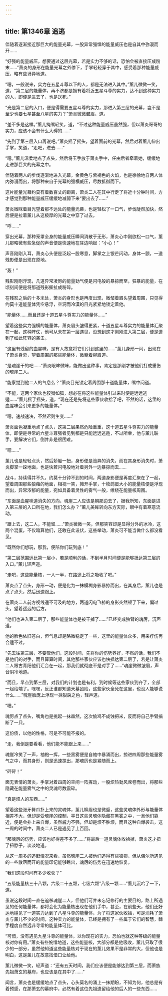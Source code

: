 ```yaml
---
---
---
```

title: 第1346章 追逃
---



伴随着逐渐接近那巨大的能量光幕，一股异常强悍的能量威压也是自其中弥漫而开……

“好强的能量威压，想要通过这层光幕，若是实力不够的话，恐怕会被直接压成粉末……”萧炎的身形在能量光幕之外停下，手掌轻轻穿于其中，感受着那种能量威压，略有些讶异地道。

“嗯，一般说来，实力在五星斗尊以下的人，都是无法进入其中。”薰儿微微一笑，道，“第二层的能量体，再不济都是拥有着将近五星斗尊的实力，达不到这种实力的人，即便是进去了，也是送死。”

“光是第二层的入口，便是得需要五星斗尊的实力，那进入第三层的光幕，岂不是至少也要七星甚至八星的实力？”萧炎微微皱眉，道。

“差不多是这样。”薰儿掩嘴轻笑，道，“不过这种能量威压虽然强，但以萧炎哥哥的实力，应该不会有什么大碍的……”

“先到了第三层入口再说吧。”萧炎摇了摇头，望着面前的光幕，然后对着薰儿伸出手掌，笑道，“走吧，进去……”

“嗯。”薰儿温柔地点了点头，然后将玉手放于萧炎手中，任由后者牵着她，缓缓地走进那巨大的光幕之中。

伴随着两人的步伐逐渐地进入光幕，金黄色与紫褐色的火焰，也是徐徐地自两人体内弥漫而出，将那种来自于光幕的强横威压，尽数抵御而下。

这片能量光幕约莫有着数百丈的距离，萧炎二人在其中行走了将近十分钟时间，方才感觉到那种能量威压缓缓地减弱下来“要出去了……”

萧炎微眯着目光望着那不远处的能量光幕，也是轻松了一口气，步伐陡然加快，然后便是拉着薰儿从这极厚的光幕之中穿了过去。

“呼……”

穿出光幕，那种笼罩全身的能量威压瞬间消散于无形，萧炎心中刚欲松一口气，薰儿那略微有些急促的声音便是快速地在耳边响起：“小心！”

声音刚刚入耳，萧炎心头便是泛起一股寒意，脚掌之上银芒闪动，身体一颤，一道残影便是出现在原地。

“轰！”

残影刚刚浮现，几道异常凌厉的能量劲气便是闪电般的暴掠而至，狂暴的能量，在顷刻间便是将那道残影撕扯成粉碎。

在残影之后的十多米处，萧炎的身形也是再度出现，微皱着眉头望着周围，只见得约莫十道能量体凭空悬浮，空洞而冷漠的目光紧紧地锁定着他。

“能量体……而且还是十道五星斗尊实力的能量体……”

望着这些实力强横的能量体，萧炎眉头皱得更紧，十道五星斗尊实力的能量体汇聚在一起，这种阵仗，他可从未在第一层遇见，没想到这才刚刚进入第二层，便是遭到了如此阵容的袭击。

“这里有残留的血腥味，是有人故意将它们引到这里的……”薰儿身形一闪，出现在了萧炎身旁，望着周围的那些能量体，微蹙着柳眉道。

“是魂崖干的吧……”萧炎眼眸微眯，能做出这种事，肯定是那刚才被他们打成重伤的魂崖二人。

“能察觉到他二人的气息么？”萧炎目光锁定着周围那十道能量体，嘴中问道。

“不能，这两个家伙也狡猾如狐，想必在将这些能量体引过来时便是远远逃遁……”薰儿摇了摇头，道，“现在还是先将这些家伙收拾了吧，不然的话，这里的血腥味会引来更多的能量体。”

“嗯，速战速决，不然迟则生变……”

萧炎面色凝重地点了点头，这第二层果然危险重重，这十道五星斗尊实力的能量体，即便是寻常的六星斗尊强者见到都是只能远远逃遁，不过所幸，他与薰儿联手，要解决它们，倒并非是很困难。

“嗯……”

薰儿也是轻轻点头，然后娇躯一扭，身形便是诡异的消失，而在其身形消失时，萧炎脚掌一跺地面，也是快若闪电般地对着另外一边暴掠而去……

战斗，持续得并不久，约莫十分钟不到的时间，两道身影便是再度汇聚在了一起，望着周围那些狼藉的地面，相视一笑，摊开手掌，十枚鸽蛋大小的能量核便是浮现而出，异常浓郁的能量，宛如具备着灵性的雾气一般，缭绕在能量核周围。

“东面是血腥味道消失的方向，魂崖二人应该是朝那边去了，据我所知，东面是进入第三层的入口所在地，我们怎么办？”薰儿美眸转向东方天际，眼中有着寒意流动。

“跟上去，这二人，不能留……”萧炎微微一笑，但那笑容却是显得分外的冰冷，这两个混蛋，不仅暗算他们，还敢在此设伏，这些举动，萧炎可不能当做什么都没看见。

“既然你们想玩，那我，便陪你们玩到底！”

“第二层范围远比第一层小，若是顺利的话，不到半月时间便是能够抵达第三层的入口。”薰儿轻声道。

“走吧，这些能量核，一人一半，在路途上将之吸收了吧。”

萧炎点了点头，身形一动，便是化为一抹模糊身影暴掠而出，在其身后，薰儿也是点了点头，然后迅速跟上。

在萧炎二人前方视线遥不可及的地方，两道闪电飞掠的身影突然顿了下来，偏过头，望着遥远的后方。

“他们也进入第二层了，那些能量体也是被干掉了……”已经变成独臂的魂厉，沉声道。

他的脸色依旧苍白，但气息却是略微稳定了一些，这里的能量体众多，用来疗伤再合适不过。

“先去往第三层，不要管他们，这段时间，先将你的伤势养好，不然的话，我们不是他们的对手，而且算算时间，其他那些家伙应该也快抵达第二层了，若是让萧炎二人跟古青阳他们汇合在一起，那我们就彻底不是对手了……”魂崖微微皱眉，声音阴冷地道。

“而且，早点到第三层，对我们的计划也是有利，到时候等这些家伙到齐了，全部一起给端了。嘿嘿，反正谁都知道天墓凶险，这些家伙全死在这里，也没人能够说什么……”魂崖脸庞上浮现一抹狠戾之色，轻声道。

“嗯。”

魂厉点了点头，嘴角也是挑起一抹森然，这次偷鸡不成蚀把米，反而将自己手臂搞断了一只。

这份债，以他的性格，可是不可能不报的。

“走，我倒是要看看，他们能不能跟上来……”

魂崖冷笑了一声，袖袍一挥，一些黑雾便是自袖中暴涌而出，掠进四周那些能量雾气之中，而其身形，则是迅速掠出，那魂厉也是紧随而上。

“砰砰！”

面无表情的萧炎，手掌对着四周的空间一阵挥动，一股炽热劲风席卷而出，将那些隐藏在能量雾气之中的灵魂尽数震碎。

“真是烦人的东西……”

望着这些张牙舞爪扑上来的灵魂体，薰儿柳眉也是微蹙，这些灵魂体外形与能量体相差不大，但却是受魂崖的控制，平日这些灵魂体隐藏在黑雾之中，一旦他们靠近，便是会扑上来自爆，虽然威力不强，但却是烦不胜烦，而且这种自爆袭击，这一周的时间中，萧炎二人已是遇见了上百回。

“那魂厉的伤势，应该也好得差不多了……”将最后一道灵魂体收拾掉，萧炎这才扭了扭脖子，淡淡地道。

从这一周多的追赶情况来看，虽然魂崖二人被他们追得有些狼狈，但从偶尔所遇见的一些散落而开的能量印记能够瞧出，魂厉的伤势在迅速地恢复。

“我们这段时间有多少收获？”

“五级能量核三十八颗，六级二十五颗，七级六颗”八级一颗……”薰儿沉吟了一下，道。

虽说这段时间一直在追杀魂崖二人，但他们可并未忘记修行的主要目的，路上所遇见的任何能量体，都将会化为能量核出现在他们手中，甚至，在前些天，他们还好运地碰见了一道实力达到了八星斗尊的能量体，为了将这家伙收拾，可是消耗了萧炎与薰儿不少的时间，这种实力的能量体，已经是拥有了一些属于它们的智慧，棘手程度自然远非寻常的能量体可比。

“可惜，没有遇见九星斗尊的能量体，以你现在的实力，恐怕也就这种等级的能量核对你有用。”萧炎有些惋惜地道，这些能量核，大部分都是他吸收，薰儿只取了很少的一部分，虽然他知道这些能量核对于现在的薰儿效果不是非常的大，但他也是明白，这是薰儿在故意找借口让给他。

薰儿微微一笑，轻声道：“还有五天时间，我们应该便是能够达到第三层，而萧族先祖萧玄的墓府，也应该是在其中了……”

闻言，萧炎也是缓缓地点了点头，心头莫名的涌上一抹期盼，不知为何，他总是有着预感，在那萧玄的墓府中，必然有着这位先祖遗留给他的后人的一些东西……